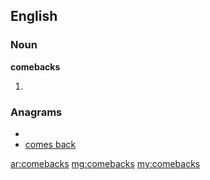{{also|Comebacks}}
==English==
===Noun===
'''comebacks'''
# {{plural of|[[comeback]]}}

===Anagrams===
* {{alphagram|abccekmos}}
* [[comes back#English|comes back]]

[[ar:comebacks]]
[[mg:comebacks]]
[[my:comebacks]]